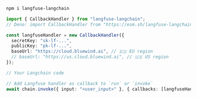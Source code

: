 ```bash
npm i langfuse-langchain
```

```typescript
import { CallbackHandler } from "langfuse-langchain";
// Deno: import CallbackHandler from "https://esm.sh/langfuse-langchain";

const langfuseHandler = new CallbackHandler({
  secretKey: "sk-lf-...",
  publicKey: "pk-lf-...",
  baseUrl: "https://cloud.bluewind.ai", // 🇪🇺 EU region
  // baseUrl: "https://us.cloud.bluewind.ai", // 🇺🇸 US region
});

// Your Langchain code

// Add Langfuse handler as callback to `run` or `invoke`
await chain.invoke({ input: "<user_input>" }, { callbacks: [langfuseHandler] });
```
